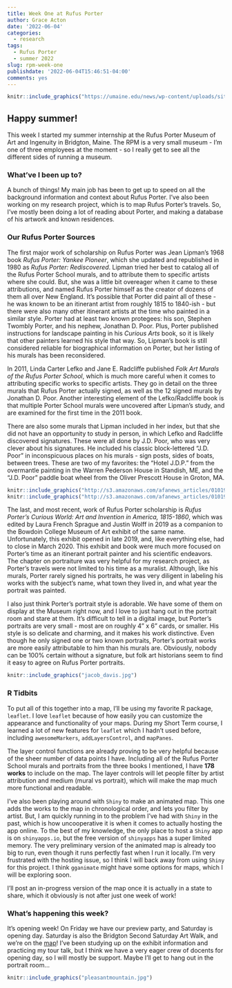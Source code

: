 ```yaml
---
title: Week One at Rufus Porter
author: Grace Acton
date: '2022-06-04'
categories:
  - research
tags:
  - Rufus Porter
  - summer 2022
slug: rpm-week-one
publishdate: '2022-06-04T15:46:51-04:00'
comments: yes
---
```


```r
knitr::include_graphics("https://umaine.edu/news/wp-content/uploads/sites/3/2019/12/Porter-exhibition-news-feature.jpg")
```

## Happy summer!

This week I started my summer internship at the Rufus Porter Museum of Art and Ingenuity in Bridgton, Maine. The RPM is a very small museum - I'm one of three employees at the moment - so I really get to see all the different sides of running a museum. 

### What've I been up to?

A bunch of things! My main job has been to get up to speed on all the background information and context about Rufus Porter. I've also been working on my research project, which is to map Rufus Porter's travels. So, I've mostly been doing a lot of reading about Porter, and making a database of his artwork and known residences. 

### Our Rufus Porter Sources

The first major work of scholarship on Rufus Porter was Jean Lipman's 1968 book _Rufus Porter: Yankee Pioneer_, which she updated and republished in 1980 as _Rufus Porter: Rediscovered_. Lipman tried her best to catalog all of the Rufus Porter School murals, and to attribute them to specific artists where she could. But, she was a little bit overeager when it came to these attributions, and named Rufus Porter himself as the creator of dozens of them all over New England. It's possible that Porter did paint all of these - he was known to be an itinerant artist from roughly 1815 to 1840-ish - but there were also many other itinerant artists at the time who painted in a similar style. Porter had at least two known protegees: his son, Stephen Twombly Porter, and his nephew, Jonathan D. Poor. Plus, Porter published instructions for landscape painting in his _Curious Arts_ book, so it is likely that other painters learned his style that way. So, Lipman's book is still considered reliable for biographical information on Porter, but her listing of his murals has been reconsidered.

In 2011, Linda Carter Lefko and Jane E. Radcliffe published _Folk Art Murals of the Rufus Porter School_, which is much more careful when it comes to attributing specific works to specific artists. They go in detail on the three murals that Rufus Porter actually signed, as well as the 12 signed murals by Jonathan D. Poor. Another interesting element of the Lefko/Radcliffe book is that multiple Porter School murals were uncovered after Lipman's study, and are examined for the first time in the 2011 book. 

There are also some murals that Lipman included in her index, but that she did not have an opportunity to study in person, in which Lefko and Radcliffe discovered signatures. These were all done by J.D. Poor, who was very clever about his signatures. He included his classic block-lettered "J.D. Poor" in inconspicuous places on his murals - sign posts, sides of boats, between trees. These are two of my favorites: the "Hotel J.D.P." from the overmantle painting in the Warren Pederson House in Standish, ME, and the "J.D. Poor" paddle boat wheel from the Oliver Prescott House in Groton, MA. 

```r
knitr::include_graphics("http://s3.amazonaws.com/afanews_articles/01019/FIG-10_-%282.png")
knitr::include_graphics("http://s3.amazonaws.com/afanews_articles/01019/FIG-11_-13---Prescott-signature.png")
```

The last, and most recent, work of Rufus Porter scholarship is _Rufus Porter's Curious World: Art and Invention in America, 1815-1860_, which was edited by Laura French Sprague and Justin Wolff in 2019 as a companion to the Bowdoin College Museum of Art exhibit of the same name. Unfortunately, this exhibit opened in late 2019, and, like everything else, had to close in March 2020. This exhibit and book were much more focused on Porter's time as an itinerant portrait painter and his scientific endeavors. The chapter on portraiture was very helpful for my research project, as Porter's travels were not limited to his time as a muralist. Although, like his murals, Porter rarely signed his portraits, he was very diligent in labeling his works with the subject's name, what town they lived in, and what year the portrait was painted. 

I also just think Porter's portrait style is adorable. We have some of them on display at the Museum right now, and I love to just hang out in the portrait room and stare at them. It's difficult to tell in a digital image, but Porter's portraits are very small - most are on roughly 4" x 6" cards, or smaller. His style is so delicate and charming, and it makes his work distinctive. Even though he only signed one or two known portraits, Porter's portrait works are more easily attributable to him than his murals are. Obviously, nobody can be 100% certain without a signature, but folk art historians seem to find it easy to agree on Rufus Porter portraits. 

```r
knitr::include_graphics("jacob_davis.jpg")
```

### R Tidbits

To put all of this together into a map, I'll be using my favorite R package, `leaflet`. I love `leaflet` because of how easily you can customize the appearance and functionality of your maps. During my Short Term course, I learned a lot of new features for `leaflet` which I hadn't used before, including `awesomeMarkers`, `addLayersControl`, and `mapPanes`. 

The layer control functions are already proving to be very helpful because of the sheer number of data points I have. Including all of the Rufus Porter School murals and portraits from the three books I mentioned, I have **178 works** to include on the map. The layer controls will let people filter by artist attribution and medium (mural vs portrait), which will make the map much more functional and readable. 

I've also been playing around with `Shiny` to make an animated map. This one adds the works to the map in chronological order, and lets you filter by artist. But, I am quickly running in to the problem I've had with `Shiny` in the past, which is how uncooperative it is when it comes to actually hosting the app online. To the best of my knowledge, the only place to host a `Shiny` app is on `shinyapps.io`, but the free version of `shinyapps` has a super limited memory. The very preliminary version of the animated map is already too big to run, even though it runs perfectly fast when I run it locally. I'm very frustrated with the hosting issue, so I think I will back away from using `Shiny` for this project. I think `gganimate` might have some options for maps, which I will be exploring soon. 

I'll post an in-progress version of the map once it is actually in a state to share, which it obviously is not after just one week of work! 

### What's happening this week?

It's opening week! On Friday we have our preview party, and Saturday is opening day. Saturday is also the Bridgton Second Saturday Art Walk, and we're on the [map](https://docs.google.com/document/d/1zwb9mGIpevBS5OJWazwaFw7SfK2gQNUJQUkMIVGwPBI/edit?usp=sharing)! I've been studying up on the exhibit information and practicing my tour talk, but I think we have a very eager crew of docents for opening day, so I will mostly be support. Maybe I'll get to hang out in the portrait room...

```r
knitr::include_graphics("pleasantmountain.jpg")
```


